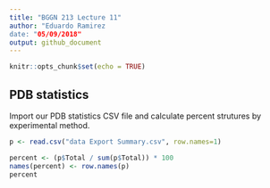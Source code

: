 ```yaml
---
title: "BGGN 213 Lecture 11"
author: "Eduardo Ramirez
date: "05/09/2018"
output: github_document
---
```


```r
knitr::opts_chunk$set(echo = TRUE)
```

## PDB statistics
Import our PDB statistics CSV file and calculate percent strutures by experimental method.

```r
p <- read.csv("data Export Summary.csv", row.names=1)
```

```r
percent <- (p$Total / sum(p$Total)) * 100
names(percent) <- row.names(p)
percent
```

